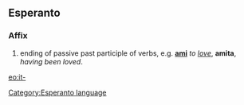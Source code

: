 ==Esperanto==
===Affix===
# ending of passive past participle of verbs, e.g. '''[[ami]]''' ''to [[love]]'', '''amita''', ''having been loved''.

[[eo:it-]]
[[Category:Esperanto language]]
{{Universala Vortaro}}